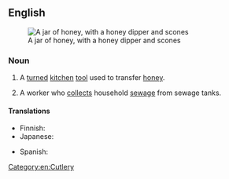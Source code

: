 ==English==
[[Image:runny hunny.jpg|thumb|A jar of honey, with a honey dipper and scones]]

===Noun===
{{en-noun|sg=[[honey]] [[dipper]]}}

# A [[turned]] [[kitchen]] [[tool]] used to transfer [[honey]].
# {{chiefly|US}} A worker who [[collect]]s household [[sewage]] from sewage tanks.

====Translations====
{{trans-top|kitchen tool}}
* Finnish: {{t-|fi|hunajalusikka}}
* Japanese: {{t-|ja|ハニーディッパー|tr=hanii dippaa|sc=Jpan}}
{{trans-mid}}
* Spanish: {{t-|es|cuchara para miel|f}}
{{trans-bottom}}

[[Category:en:Cutlery]]
